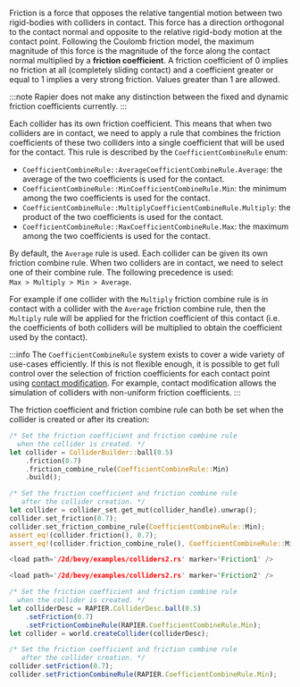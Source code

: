 

Friction is a force that opposes the relative tangential motion between two rigid-bodies with colliders in contact.
This force has a direction orthogonal to the contact normal and opposite to the relative rigid-body motion at
the contact point. Following the Coulomb friction model, the maximum magnitude of this force is the magnitude of the
force along the contact normal multiplied by a **friction coefficient**. A friction coefficient
of 0 implies no friction at all (completely sliding contact) and a coefficient greater or equal to 1 implies a
very strong friction. Values greater than 1 are allowed.

:::note
Rapier does not make any distinction between the fixed and dynamic friction coefficients currently.
:::

Each collider has its own friction coefficient. This means that when two colliders are in contact, we need to apply a
rule that combines the friction  coefficients of these two colliders into a single coefficient that will be used for
the contact. This rule is described by the `CoefficientCombineRule` enum:
- <notjs>`CoefficientCombineRule::Average`</notjs><js>`CoefficientCombineRule.Average`</js>: the average of the two coefficients is used for the contact.
- <notjs>`CoefficientCombineRule::Min`</notjs><js>`CoefficientCombineRule.Min`</js>: the minimum among the two coefficients is used for the contact.
- <notjs>`CoefficientCombineRule::Multiply`</notjs><js>`CoefficientCombineRule.Multiply`</js>: the product of the two coefficients is used for the contact.
- <notjs>`CoefficientCombineRule::Max`</notjs><js>`CoefficientCombineRule.Max`</js>: the maximum among the two coefficients is used for the contact.

By default, the `Average` rule is used. Each collider can be given its own friction combine rule. When two colliders are in
contact, we need to select one of their combine rule. The following precedence is used: `Max > Multiply > Min > Average`.

For example if one collider with the `Multiply` friction combine rule is in contact with a collider with the `Average` friction
combine rule, then the `Multiply` rule will be applied for the friction coefficient of this contact (i.e. the coefficients
of both colliders will be multiplied to obtain the coefficient used by the contact).

:::info
The `CoefficientCombineRule` system exists to cover a wide variety of use-cases efficiently. If this is not flexible
enough, it is possible to get  full control over the selection of friction coefficients for each contact point using
[contact modification](advanced_collision_detection#contact-modification). For example, contact modification allows the
simulation of colliders with non-uniform friction coefficients.
:::

The friction coefficient and friction combine rule can both be set when the collider is created or after its creation:

<rapier>

```rust
/* Set the friction coefficient and friction combine rule
  when the collider is created. */
let collider = ColliderBuilder::ball(0.5)
    .friction(0.7)
    .friction_combine_rule(CoefficientCombineRule::Min)
    .build();
```
```rust
/* Set the friction coefficient and friction combine rule
   after the collider creation. */
let collider = collider_set.get_mut(collider_handle).unwrap();
collider.set_friction(0.7);
collider.set_friction_combine_rule(CoefficientCombineRule::Min);
assert_eq!(collider.friction(), 0.7);
assert_eq!(collider.friction_combine_rule(), CoefficientCombineRule::Min);
```

</rapier>
<bevy>

```rust
<load path='/2d/bevy/examples/colliders2.rs' marker='Friction1' />
```
```rust
<load path='/2d/bevy/examples/colliders2.rs' marker='Friction2' />
```

</bevy>
<js>

```js
/* Set the friction coefficient and friction combine rule
  when the collider is created. */
let colliderDesc = RAPIER.ColliderDesc.ball(0.5)
    .setFriction(0.7)
    .setFrictionCombineRule(RAPIER.CoefficientCombineRule.Min);
let collider = world.createCollider(colliderDesc);
```
```js
/* Set the friction coefficient and friction combine rule
   after the collider creation. */
collider.setFriction(0.7);
collider.setFrictionCombineRule(RAPIER.CoefficientCombineRule.Min);
```

</js>
